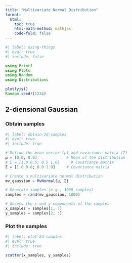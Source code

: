 ```yaml
---
title: "Multivariate Normal Distribution"
format:
  html:
    toc: true
    html-math-method: mathjax
    code-fold: false
---
```


```julia
#| label: using-things
#| eval: true
#| include: false

using Printf
using Plots
using Random
using Distributions

plotlyjs()
Random.seed!(1234)
```

## 2-diensional Gaussian

### Obtain samples

```julia
#| label: obtain-2d-samples
#| eval: true
#| include: true

# Define the mean vector (μ) and covariance matrix (Σ)
μ = [0.0, 0.0]             # Mean of the distribution
# Σ = [1.0 0.5; 0.5 1.0]     # Covariance matrix
Σ = [1.0 0.0; 0.0 1.0]     # Covariance matrix

# Create a multivariate normal distribution
mv_gaussian = MvNormal(μ, Σ)

# Generate samples (e.g., 1000 samples)
samples = rand(mv_gaussian, 1000)

# Access the x and y components of the samples
x_samples = samples[1, :]
y_samples = samples[2, :]
```

### Plot the samples

```julia
#| label: plot-2d-samples
#| eval: true
#| include: true

scatter(x_samples, y_samples)
```
